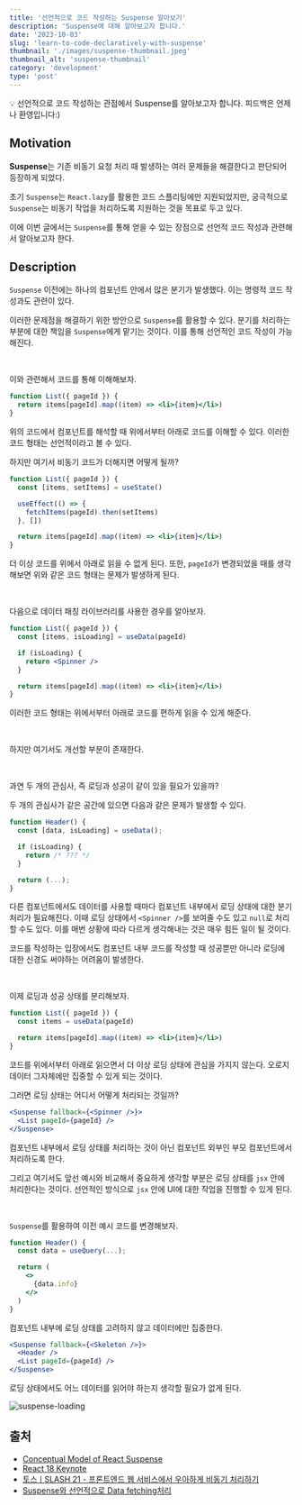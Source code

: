 ```yaml
---
title: '선언적으로 코드 작성하는 Suspense 알아보기'
description: 'Suspense에 대해 알아보고자 합니다.'
date: '2023-10-03'
slug: 'learn-to-code-declaratively-with-suspense'
thumbnail: './images/suspense-thumbnail.jpeg'
thumbnail_alt: 'suspense-thumbnail'
category: 'development'
type: 'post'
---
```


<Callout>
  💡 선언적으로 코드 작성하는 관점에서 Suspense를 알아보고자 합니다. 피드백은 언제나
  환영입니다:)
</Callout>

## Motivation

**Suspense**는 기존 비동기 요청 처리 때 발생하는 여러 문제들을 해결한다고 판단되어 등장하게 되었다.

초기 `Suspense`는 `React.lazy`를 활용한 코드 스플리팅에만 지원되었지만,
궁극적으로 `Suspense`는 비동기 작업을 처리하도록 지원하는 것을 목표로 두고 있다.

이에 이번 글에서는 `Suspense`를 통해 얻을 수 있는 장점으로 선언적 코드 작성과 관련해서 알아보고자 한다.

## Description

`Suspense` 이전에는 하나의 컴포넌트 안에서 많은 분기가 발생했다.
이는 명령적 코드 작성과도 관련이 있다.

이러한 문제점을 해결하기 위한 방안으로 `Suspense`를 활용할 수 있다.
분기를 처리하는 부분에 대한 책임을 `Suspense`에게 맡기는 것이다.
이를 통해 선언적인 코드 작성이 가능해진다.

<br />

이와 관련해서 코드를 통해 이해해보자.

```jsx
function List({ pageId }) {
  return items[pageId].map((item) => <li>{item}</li>)
}
```

위의 코드에서 컴포넌트를 해석할 때 위에서부터 아래로 코드를 이해할 수 있다.
이러한 코드 형태는 선언적이라고 볼 수 있다.

하지만 여기서 비동기 코드가 더해지면 어떻게 될까?

```jsx
function List({ pageId }) {
  const [items, setItems] = useState()

  useEffect(() => {
    fetchItems(pageId).then(setItems)
  }, [])

  return items[pageId].map((item) => <li>{item}</li>)
}
```

더 이상 코드를 위에서 아래로 읽을 수 없게 된다.
또한, `pageId`가 변경되었을 때를 생각해보면 위와 같은 코드 형태는 문제가 발생하게 된다.

<br />

다음으로 데이터 패칭 라이브러리를 사용한 경우를 알아보자.

```jsx
function List({ pageId }) {
  const [items, isLoading] = useData(pageId)

  if (isLoading) {
    return <Spinner />
  }

  return items[pageId].map((item) => <li>{item}</li>)
}
```

이러한 코드 형태는 위에서부터 아래로 코드를 편하게 읽을 수 있게 해준다.

<br />

하지만 여기서도 개선할 부분이 존재한다.

<br />

과연 두 개의 관심사, 즉 로딩과 성공이 같이 있을 필요가 있을까?

두 개의 관심사가 같은 공간에 있으면 다음과 같은 문제가 발생할 수 있다.

```jsx
function Header() {
  const [data, isLoading] = useData();

  if (isLoading) {
    return /* ??? */
  }

  return (...);
}
```

다른 컴포넌트에서도 데이터를 사용할 때마다 컴포넌트 내부에서 로딩 상태에 대한 분기 처리가 필요해진다.
이때 로딩 상태에서 `<Spinner />`를 보여줄 수도 있고 `null`로 처리할 수도 있다.
이를 매번 상황에 따라 다르게 생각해내는 것은 매우 힘든 일이 될 것이다.

코드를 작성하는 입장에서도 컴포넌트 내부 코드를 작성할 때 성공뿐만 아니라 로딩에 대한 신경도 써야하는 어려움이 발생한다.

<br />

이제 로딩과 성공 상태를 분리해보자.

```jsx
function List({ pageId }) {
  const items = useData(pageId)

  return items[pageId].map((item) => <li>{item}</li>)
}
```

코드를 위에서부터 아래로 읽으면서 더 이상 로딩 상태에 관심을 가지지 않는다.
오로지 데이터 그자체에만 집중할 수 있게 되는 것이다.

그러면 로딩 상태는 어디서 어떻게 처리되는 것일까?

```jsx
<Suspense fallback={<Spinner />}>
  <List pageId={pageId} />
</Suspense>
```

컴포넌트 내부에서 로딩 상태를 처리하는 것이 아닌 컴포넌트 외부인 부모 컴포넌트에서 처리하도록 한다.

그리고 여기서도 앞선 예시와 비교해서 중요하게 생각할 부분은 로딩 상태를 `jsx` 안에 처리한다는 것이다.
선언적인 방식으로 `jsx` 안에 UI에 대한 작업을 진행할 수 있게 된다.

<br />

`Suspense`를 활용하여 이전 예시 코드를 변경해보자.

```jsx
function Header() {
  const data = useQuery(...);

  return (
    <>
      {data.info}
    </>
  )
}
```

컴포넌트 내부에 로딩 상태를 고려하지 않고 데이터에만 집중한다.

```jsx
<Suspense fallback={<Skeleton />}>
  <Header />
  <List pageId={pageId} />
</Suspense>
```

로딩 상태에서도 어느 데이터를 읽어야 하는지 생각할 필요가 없게 된다.

<Image
  src="https://raw.githubusercontent.com/jgjgill/blog/main/contents/development/learn-to-code-declaratively-with-suspense/images/suspense-loading.png"
  alt="suspense-loading"
/>

## 출처

- [Conceptual Model of React Suspense](https://blog.mathpresso.com/conceptual-model-of-react-suspense-a7454273f82e)
- [React 18 Keynote](https://www.youtube.com/watch?v=FZ0cG47msEk&t=409s)
- [토스ㅣSLASH 21 - 프론트엔드 웹 서비스에서 우아하게 비동기 처리하기](https://www.youtube.com/watch?v=FvRtoViujGg)
- [Suspense와 선언적으로 Data fetching처리](https://fe-developers.kakaoent.com/2021/211127-211209-suspense/)
